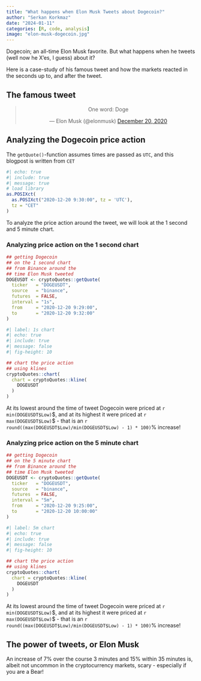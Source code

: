 ```yaml
---
title: "What happens when Elon Musk Tweets about Dogecoin?"
author: "Serkan Korkmaz"
date: "2024-01-11"
categories: [R, code, analysis]
image: "elon-musk-dogecoin.jpg"
---
```


Dogecoin; an all-time Elon Musk favorite. But what happens when he tweets (well now he X'es, I guess) about it?

Here is a case-study of his famous tweet and how the markets reacted in the seconds up to, and after the tweet.

## The famous tweet
<center>
<blockquote class="twitter-tweet"><p lang="en" dir="ltr">One word: Doge</p>&mdash; Elon Musk (@elonmusk) <a href="https://twitter.com/elonmusk/status/1340590280848908288?ref_src=twsrc%5Etfw">December 20, 2020</a></blockquote> <script async src="https://platform.twitter.com/widgets.js" charset="utf-8"></script>
</center>

## Analyzing the Dogecoin price action

::: {.callout-note collapse="true" title="Time conversion"}
The `getQuote()`-function assumes times are passed as `UTC`, and this blogpost is written from `CET`
```r
#| echo: true
#| include: true
#| message: true
# load library
as.POSIXct(
  as.POSIXct("2020-12-20 9:30:00", tz = 'UTC'),
  tz = "CET"
)
```
:::

To analyze the price action around the tweet, we will look at the 1 second and 5 minute chart. 

### Analyzing price action on the 1 second chart

```r
## getting Dogecoin
## on the 1 second chart
## from Binance around the
## time Elon Musk tweeted
DOGEUSDT <- cryptoQuotes::getQuote(
  ticker   = "DOGEUSDT",
  source   = "binance",
  futures  = FALSE,
  interval = "1s",
  from     = "2020-12-20 9:29:00",
  to       = "2020-12-20 9:32:00"
)
```

```r
#| label: 1s chart
#| echo: true
#| include: true
#| message: false
#| fig-height: 10

## chart the price action
## using klines
cryptoQuotes::chart(
  chart = cryptoQuotes::kline(
    DOGEUSDT
  )
)
```


At its lowest around the time of tweet Dogecoin were priced at `r min(DOGEUSDT$Low)`\$, and at its highest it were priced at `r max(DOGEUSDT$Low)`\$ - that is an `r round((max(DOGEUSDT$Low)/min(DOGEUSDT$Low) - 1) * 100)`\% increase!



### Analyzing price action on the 5 minute chart

```r
## getting Dogecoin
## on the 5 minute chart
## from Binance around the
## time Elon Musk tweeted
DOGEUSDT <- cryptoQuotes::getQuote(
  ticker   = "DOGEUSDT",
  source   = "binance",
  futures  = FALSE,
  interval = "5m",
  from     = "2020-12-20 9:25:00",
  to       = "2020-12-20 10:00:00"
)
```

```r
#| label: 5m chart
#| echo: true
#| include: true
#| message: false
#| fig-height: 10

## chart the price action
## using klines
cryptoQuotes::chart(
  chart = cryptoQuotes::kline(
    DOGEUSDT
  )
)
```


At its lowest around the time of tweet Dogecoin were priced at `r min(DOGEUSDT$Low)`\$, and at its highest it were priced at `r max(DOGEUSDT$Low)`\$ - that is an `r round((max(DOGEUSDT$Low)/min(DOGEUSDT$Low) - 1) * 100)`\% increase!

## The power of tweets, or Elon Musk

An increase of 7\% over the course 3 minutes and 15\% within 35 minutes is, albeit not uncommon in the cryptocurrency markets, scary - especially if you are a Bear!

